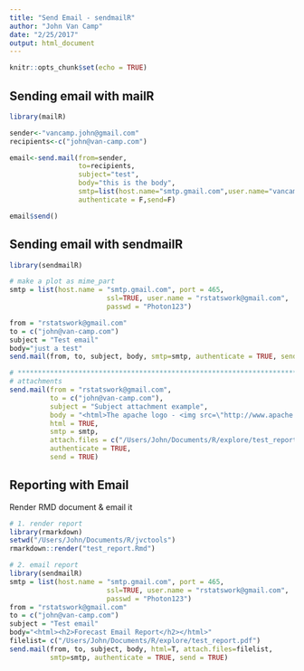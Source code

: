 ```yaml
---
title: "Send Email - sendmailR"
author: "John Van Camp"
date: "2/25/2017"
output: html_document
---
```


```r
knitr::opts_chunk$set(echo = TRUE)
```


## Sending email with mailR
```r
library(mailR)

sender<-"vancamp.john@gmail.com"
recipients<-c("john@van-camp.com")

email<-send.mail(from=sender,
                 to=recipients,
                 subject="test",
                 body="this is the body",
                 smtp=list(host.name="smtp.gmail.com",user.name="vancamp.john@gmail.com",password="Snowball@54321"),
                 authenticate = F,send=F)

email$send()


```


## Sending email with sendmailR
```r
library(sendmailR)

# make a plot as mime_part
smtp = list(host.name = "smtp.gmail.com", port = 465,
                        ssl=TRUE, user.name = "rstatswork@gmail.com",
                        passwd = "Photon123")

from = "rstatswork@gmail.com"
to = c("john@van-camp.com")
subject = "Test email"
body="just a test"
send.mail(from, to, subject, body, smtp=smtp, authenticate = TRUE, send = TRUE)

# ******************************************************************************
# attachments
send.mail(from = "rstatswork@gmail.com",
          to = c("john@van-camp.com"),
          subject = "Subject attachment example",
          body = "<html>The apache logo - <img src=\"http://www.apache.org/images/asf_logo_wide.gif\"></html>",
          html = TRUE,
          smtp = smtp,
          attach.files = c("/Users/John/Documents/R/explore/test_report.pdf"),
          authenticate = TRUE,
          send = TRUE)

```

## Reporting with Email
Render RMD document & email it
```r
# 1. render report
library(rmarkdown)
setwd("/Users/John/Documents/R/jvctools")
rmarkdown::render("test_report.Rmd")

# 2. email report
library(sendmailR)
smtp = list(host.name = "smtp.gmail.com", port = 465,
                        ssl=TRUE, user.name = "rstatswork@gmail.com",
                        passwd = "Photon123")
from = "rstatswork@gmail.com"
to = c("john@van-camp.com")
subject = "Test email"
body="<html><h2>Forecast Email Report</h2></html>"
filelist= c("/Users/John/Documents/R/explore/test_report.pdf")
send.mail(from, to, subject, body, html=T, attach.files=filelist, 
          smtp=smtp, authenticate = TRUE, send = TRUE)


```

